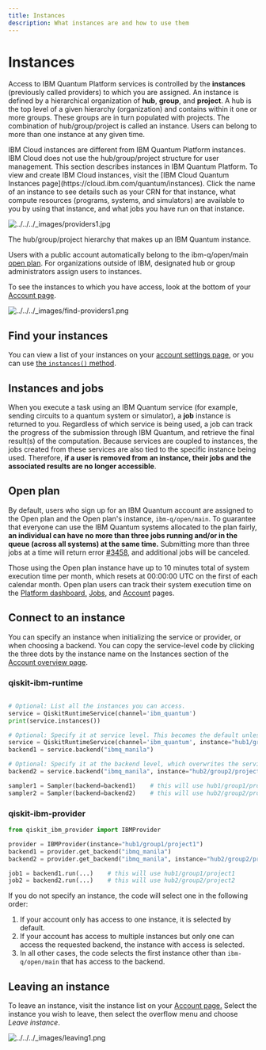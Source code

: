 ```yaml
---
title: Instances
description: What instances are and how to use them
---
```

# Instances

Access to IBM Quantum Platform services is controlled by the **instances** (previously called providers) to which you are assigned. An instance is defined by a hierarchical organization of **hub**, **group**, and **project**. A hub is the top level of a given hierarchy (organization) and contains within it one or more groups. These groups are in turn populated with projects. The combination of hub/group/project is called an instance. Users can belong to more than one instance at any given time.

<Admonition type="note">
  IBM Cloud instances are different from IBM Quantum Platform instances.  IBM Cloud does not use the hub/group/project structure for user management. This section describes instances in IBM Quantum Platform. To view and create IBM Cloud instances, visit the [IBM Cloud Quantum Instances page](https://cloud.ibm.com/quantum/instances). Click the name of an instance to see details such as your CRN for that instance, what compute resources (programs, systems, and simulators) are available to you by using that instance, and what jobs you have run on that instance. 
</Admonition>

![../../../\_images/providers1.jpg](/images/migration/providers1.jpg)

The hub/group/project hierarchy that makes up an IBM Quantum instance.

Users with a public account automatically belong to the ibm-q/open/main [open plan](#open-plan). For organizations outside of IBM, designated hub or group administrators assign users to instances. 

To see the instances to which you have access, look at the bottom of your [Account page](https://quantum-computing.ibm.com/account).

![../../../\_images/find-providers1.png](/images/migration/find-providers1.png)

## Find your instances

You can view a list of your instances on your [account settings page](https://quantum-computing.ibm.com/account), or you can use [the `instances()` method](https://qiskit.org/ecosystem/ibm-runtime/stubs/qiskit_ibm_runtime.QiskitRuntimeService.html#qiskit_ibm_runtime.QiskitRuntimeService.instances).

## Instances and jobs

When you execute a task using an IBM Quantum service (for example, sending circuits to a quantum system or simulator), a **job** instance is returned to you. Regardless of which service is being used, a job can track the progress of the submission through IBM Quantum, and retrieve the final result(s) of the computation. Because services are coupled to instances, the jobs created from these services are also tied to the specific instance being used. Therefore, **if a user is removed from an instance, their jobs and the associated results are no longer accessible**.

## Open plan

By default, users who sign up for an IBM Quantum account are assigned to the Open plan and the Open plan's instance, `ibm-q/open/main`. To guarantee that everyone can use the IBM Quantum systems allocated to the plan fairly, **an individual can have no more than three jobs running and/or in the queue (across all systems) at the same time.** Submitting more than three jobs at a time will return error [#3458](../errors#3458), and additional jobs will be canceled.

Those using the Open plan instance have up to 10 minutes total of system execution time per month, which resets at 00:00:00 UTC on the first of each calendar month. Open plan users can track their system execution time on the [Platform dashboard,](https://quantum-computing.ibm.com/) [Jobs,](https://quantum-computing.ibm.com/jobs) and [Account](https://quantum-computing.ibm.com/account) pages.

<span id="connect-instance"></span>
## Connect to an instance

You can specify an instance when initializing the service or provider, or when choosing a backend.  You can copy the service-level code by clicking the three dots by the instance name on the Instances section of the [Account overview page](https://quantum-computing.ibm.com/account).

### qiskit-ibm-runtime

```python

# Optional: List all the instances you can access.
service = QiskitRuntimeService(channel='ibm_quantum')
print(service.instances())

# Optional: Specify it at service level. This becomes the default unless overwritten.
service = QiskitRuntimeService(channel='ibm_quantum', instance="hub1/group1/project1")
backend1 = service.backend("ibmq_manila")

# Optional: Specify it at the backend level, which overwrites the service-level specification when this backend is used. 
backend2 = service.backend("ibmq_manila", instance="hub2/group2/project2")

sampler1 = Sampler(backend=backend1)    # this will use hub1/group1/project1
sampler2 = Sampler(backend=backend2)    # this will use hub2/group2/project2
```

### qiskit-ibm-provider

```python
from qiskit_ibm_provider import IBMProvider

provider = IBMProvider(instance="hub1/group1/project1")
backend1 = provider.get_backend("ibmq_manila")
backend2 = provider.get_backend("ibmq_manila", instance="hub2/group2/project2")

job1 = backend1.run(...)    # this will use hub1/group1/project1
job2 = backend2.run(...)    # this will use hub2/group2/project2
```

<Admonition type="note">
If you do not specify an instance, the code will select one in the following order:

1. If your account only has access to one instance, it is selected by default.
2. If your account has access to multiple instances but only one can access the requested backend, the instance with access is selected.
3. In all other cases, the code selects the first instance other than `ibm-q/open/main` that has access to the backend.
</Admonition>


## Leaving an instance

To leave an instance, visit the instance list on your [Account page.](https://quantum-computing.ibm.com/account) Select the instance you wish to leave, then select the overflow menu and choose *Leave instance*.

![../../../\_images/leaving1.png](/images/migration/leaving1.png)
